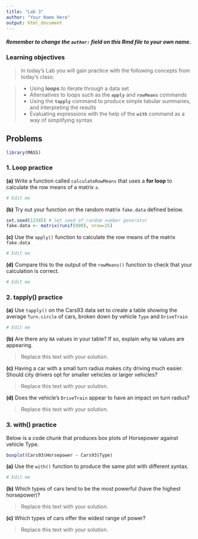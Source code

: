 ---
title: "Lab 3"
author: "Your Name Here"
output: html_document
---

##### Remember to change the `author: ` field on this Rmd file to your own name.

### Learning objectives

> In today's Lab you will gain practice with the following concepts from today's class:

>- Using **loops** to iterate through a data set
- Alternatives to loops such as the **`apply`** and **`rowMeans`** commands
- Using the **`tapply`** command to produce simple tabular summaries, and interpreting the results
- Evaluating expressions with the help of the **`with`** command as a way of simplifying syntax

## Problems

```{r}
library(MASS)
```

### 1. Loop practice

**(a)** Write a function called `calculateRowMeans` that uses a **for loop** to calculate the row means of a matrix `x`.

```{r}
# Edit me
```

**(b)** Try out your function on the random matrix `fake.data` defined below.

```{r}
set.seed(12345) # Set seed of random number generator
fake.data <- matrix(runif(800), nrow=25)
```

**(c)** Use the `apply()` function to calculate the row means of the matrix `fake.data`

```{r}
# Edit me
```

**(d)** Compare this to the output of the `rowMeans()` function to check that your calculation is correct.

```{r}
# Edit me
```

### 2. tapply() practice

**(a)** Use `tapply()` on the Cars93 data set to create a table showing the average `Turn.circle` of cars, broken down by vehicle `Type` and `DriveTrain`

```{r}
# Edit me
```

**(b)** Are there any `NA` values in your table?  If so, explain why `NA` values are appearing.

> Replace this text with your solution.

**(c)** Having a car with a small turn radius makes city driving much easier.  Should city drivers opt for smaller vehicles or larger vehicles?

> Replace this text with your solution.

**(d)** Does the vehicle's `DriveTrain` appear to have an impact on turn radius?  

> Replace this text with your solution.

### 3. with() practice

Below is a code chunk that produces box plots of Horsepower against vehicle Type.  

```{r, fig.align='center', fig.width=7, fig.height=5}
boxplot(Cars93$Horsepower ~ Cars93$Type)
```

**(a)** Use the `with()` function to produce the same plot with different syntax.

```{r, fig.align='center', fig.width=7, fig.height=5}
# Edit me
```

**(b)**  Which types of cars tend to be the most powerful (have the highest horsepower)?

> Replace this text with your solution.

**(c)** Which types of cars offer the widest range of power?

> Replace this text with your solution.
